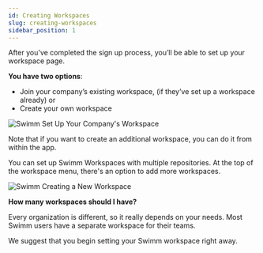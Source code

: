 ```yaml
---
id: Creating Workspaces
slug: creating-workspaces
sidebar_position: 1
---
```


After you've completed the sign up process, you’ll be able to set up your workspace page. 

**You have two options**:
- Join your company’s existing workspace, (if they’ve set up a workspace already) or 
- Create your own workspace

![Swimm Set Up Your Company's Workspace](../../static/img/Workspace-6.png)

Note that if you want to create an additional workspace, you can do it from within the app.

You can set up Swimm Workspaces with multiple repositories. At the top of the workspace menu, there's an option to add more workspaces.

![Swimm Creating a New Workspace](../../static/img/Creating_Workspaces1.png)

**How many workspaces should I have?**

Every organization is different, so it really depends on your needs. Most Swimm users have a separate workspace for their teams.

We suggest that you begin setting your Swimm workspace right away.

